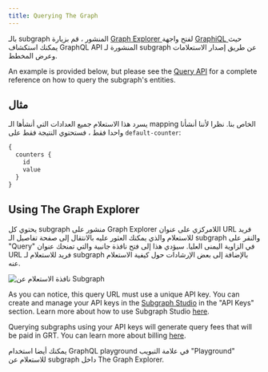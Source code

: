 ```yaml
---
title: Querying The Graph
---
```


بالـ subgraph المنشور ، قم بزيارة [ Graph Explorer ](https://thegraph.com/explorer) لفتح واجهة [ GraphiQL ](https://github.com/graphql/graphiql) حيث يمكنك استكشاف GraphQL API المنشورة لـ subgraph عن طريق إصدار الاستعلامات وعرض المخطط.

An example is provided below, but please see the [Query API](/querying/graphql-api) for a complete reference on how to query the subgraph's entities.

## مثال

يسرد هذا الاستعلام جميع العدادات التي أنشأها الـ mapping الخاص بنا. نظرا لأننا أنشأنا واحدا فقط ، فستحتوي النتيجة فقط على `default-counter`:

```graphql
{
  counters {
    id
    value
  }
}
```

## Using The Graph Explorer

يحتوي كل subgraph منشور على Graph Explorer اللامركزي على عنوان URL فريد للاستعلام والذي يمكنك العثور عليه بالانتقال إلى صفحة تفاصيل الـ subgraph والنقر على "Query" في الزاوية اليمنى العليا. سيؤدي هذا إلى فتح نافذة جانبية والتي تمنحك عنوان URL فريد للاستعلام لـ subgraph بالإضافة إلى بعض الإرشادات حول كيفية الاستعلام عنه.

![نافذة الاستعلام عن Subgraph](/img/query-subgraph-pane.png)

As you can notice, this query URL must use a unique API key. You can create and manage your API keys in the [Subgraph Studio](https://thegraph.com/studio) in the "API Keys" section. Learn more about how to use Subgraph Studio [here](/deploying/subgraph-studio).

Querying subgraphs using your API keys will generate query fees that will be paid in GRT. You can learn more about billing [here](/billing).

يمكنك أيضا استخدام GraphQL playground في علامة التبويب "Playground" للاستعلام عن subgraph داخل The Graph Explorer.
